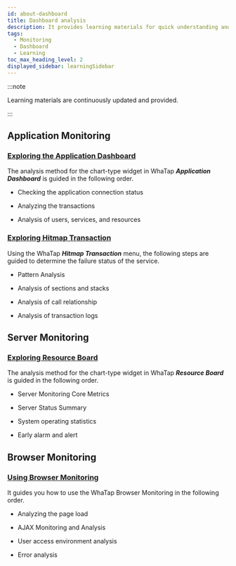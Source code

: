 ```yaml
---
id: about-dashboard
title: Dashboard analysis
description: It provides learning materials for quick understanding and efficient use of the dashboard analysis in the WhaTap Monitoring Service.
tags:
  - Monitoring
  - Dashboard
  - Learning
toc_max_heading_level: 2
displayed_sidebar: learningSidebar
---
```



:::note

Learning materials are continuously updated and provided.

:::

## Application Monitoring

### [Exploring the Application Dashboard](about-apm-dashboard)

The analysis method for the chart-type widget in WhaTap **_Application Dashboard_** is guided in the following order.

- Checking the application connection status

- Analyzing the transactions

- Analysis of users, services, and resources

### [Exploring Hitmap Transaction](about-apm-hitmap-class)

Using the WhaTap **_Hitmap Transaction_** menu, the following steps are guided to determine the failure status of the service.

- Pattern Analysis

- Analysis of sections and stacks

- Analysis of call relationship

- Analysis of transaction logs

## Server Monitoring

### [Exploring Resource Board](about-server-dashboard)

The analysis method for the chart-type widget in WhaTap **_Resource Board_** is guided in the following order.

- Server Monitoring Core Metrics

- Server Status Summary

- System operating statistics

- Early alarm and alert

## Browser Monitoring

### [Using Browser Monitoring](using-browser-monitoring)

It guides you how to use the WhaTap Browser Monitoring in the following order.

- Analyzing the page load

- AJAX Monitoring and Analysis

- User access environment analysis

- Error analysis

<DocCardList/>
